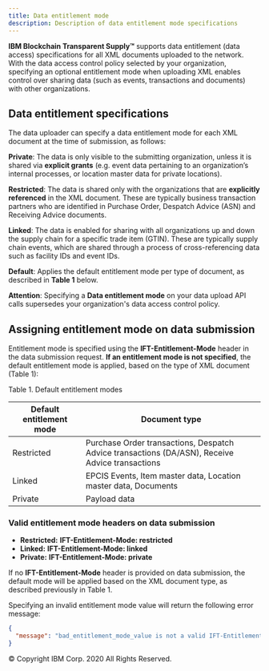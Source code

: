 ```yaml
---
title: Data entitlement mode
description: Description of data entitlement mode specifications
---
```


<PageDescription>

**IBM Blockchain Transparent Supply™** supports data entitlement (data access) specifications for
all XML documents uploaded to the network. With the data access control
policy selected by your organization, specifying an optional entitlement mode
when uploading XML enables control over sharing data (such as events, transactions and
documents) with other organizations.

</PageDescription>


## Data entitlement specifications

The data uploader can specify a data entitlement mode for each XML document at the
time of submission, as follows:

**Private**: The data is only visible to the submitting organization, unless it is
shared via **explicit grants** (e.g. event data pertaining to an organization’s
internal processes, or location master data for private locations).

**Restricted**: The data is shared only with the organizations that are **explicitly
referenced** in the XML document. These are typically business transaction partners
who are identified in Purchase Order, Despatch Advice (ASN) and Receiving Advice documents.

**Linked**: The data is enabled for sharing with all organizations up and down the
supply chain for a specific trade item (GTIN). These are typically supply chain events,
which are shared through a process of cross-referencing data such as facility IDs and
event IDs.

**Default**: Applies the default entitlement mode per type of document, as described in
**Table 1** below.

**Attention**: Specifying a **Data entitlement mode** on your data upload API calls
supersedes your organization's data access control policy.

## Assigning entitlement mode on data submission

Entitlement mode is specified using the **IFT-Entitlement-Mode** header in the data
submission request. **If an entitlement mode is not specified**, the default entitlement
mode is applied, based on the type of XML document (Table 1):

Table 1. Default entitlement modes

| Default entitlement mode | Document type |
| ---------------- | ------------- |
| Restricted        | Purchase Order transactions, Despatch Advice transactions (DA/ASN), Receive Advice transactions      |
| Linked    | EPCIS Events, Item master data, Location master data, Documents  |
| Private  | Payload data |


### Valid entitlement mode headers on data submission

 - **Restricted:** **IFT-Entitlement-Mode: restricted**
 - **Linked:** **IFT-Entitlement-Mode: linked**
 - **Private:** **IFT-Entitlement-Mode: private**

If no **IFT-Entitlement-Mode** header is provided on data submission, the default mode
will be applied based on the XML document type, as described previously in Table 1.

Specifying an invalid entitlement mode value will return the following error message:

```json
{
  "message": "bad_entitlement_mode_value is not a valid IFT-Entitlement-Mode header value!"
}
```

<PageCopyright>© Copyright IBM Corp. 2020 All Rights Reserved.</PageCopyright>
